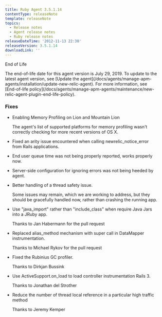 ```yaml
---
title: Ruby Agent 3.5.1.14
contentType: releaseNote
template: releaseNote
topics:
  - Release notes
  - Agent release notes
  - Ruby release notes
releaseDateTime: '2012-11-13 22:30'
releaseVersion: 3.5.1.14
downloadLink: ''
---
```


End of Life

<Callout variant="important">
  The end-of-life date for this agent version is July 29, 2019. To update to the latest agent version, see [Update the agent](/docs/agents/manage-apm-agents/installation/update-new-relic-agent). For more information, see [End-of-life policy](/docs/agents/manage-apm-agents/maintenance/new-relic-agent-plugin-end-life-policy).
</Callout>

### Fixes

* Enabling Memory Profiling on Lion and Mountain Lion

  The agent's list of supported platforms for memory profiling wasn't correctly checking for more recent versions of OS X.
* Fixed an arity issue encountered when calling newrelic_notice_error from Rails applications.
* End user queue time was not being properly reported, works properly now.
* Server-side configuration for ignoring errors was not being heeded by agent.
* Better handling of a thread safety issue.

  Some issues may remain, which we are working to address, but they should be gracefully handled now, rather than crashing the running app.
* Use "java_import" rather than "include_class" when require Java Jars into a JRuby app.

  Thanks to Jan Habermann for the pull request
* Replaced alias_method mechanism with super call in DataMapper instrumentation.

  Thanks to Michael Rykov for the pull request
* Fixed the Rubinius GC profiler.

  Thanks to Dirkjan Bussink
* Use ActiveSupport.on_load to load controller instrumentation Rails 3.

  Thanks to Jonathan del Strother
* Reduce the number of thread local reference in a particular high traffic method

  Thanks to Jeremy Kemper
